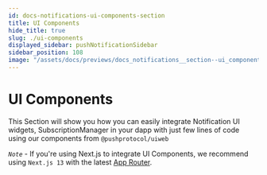 ```yaml
---
id: docs-notifications-ui-components-section
title: UI Components
hide_title: true
slug: ./ui-components
displayed_sidebar: pushNotificationSidebar
sidebar_position: 108
image: "/assets/docs/previews/docs_notifications__section--ui_components.png"
---
```


# UI Components

This Section will show you how you can easily integrate Notification UI widgets, SubscriptionManager in your dapp with just few lines of code using our components from `@pushprotocol/uiweb`

_`Note`_ - If you're using Next.js to integrate UI Components, we recommend using `Next.js 13` with the latest [App Router](https://nextjs.org/docs/app).

<head>
  <title>UI Components | Push Notifications | Push Documentation</title>
</head>


<DocCardList />
